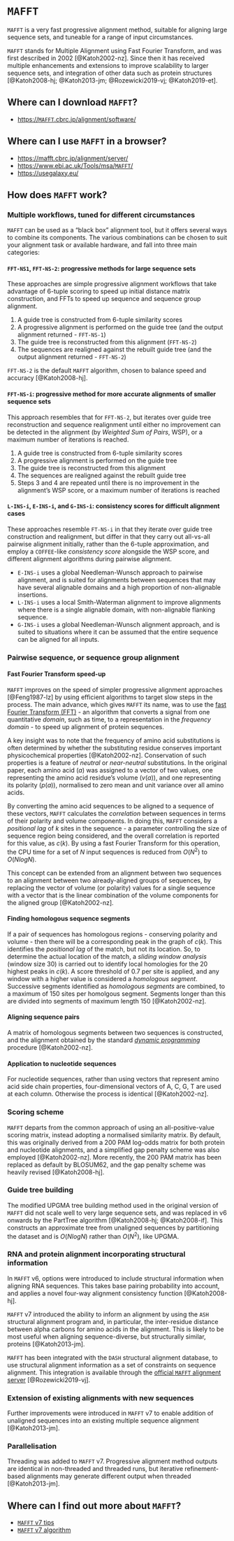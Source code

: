 # `MAFFT` {#sec-MAFFT .unnumbered}

`MAFFT` is a very fast progressive alignment method, suitable for aligning large sequence sets, and tuneable for a range of input circumstances.

`MAFFT` stands for Multiple Alignment using Fast Fourier Transform, and was first described in 2002 [@Katoh2002-nz]. Since then it has received multiple enhancements and extensions to improve scalability to larger sequence sets, and integration of other data such as protein structures [@Katoh2008-hj; @Katoh2013-jm; @Rozewicki2019-vj; @Katoh2019-et].

## Where can I download `MAFFT`?

- [https://`MAFFT`.cbrc.jp/alignment/software/](https://`MAFFT`.cbrc.jp/alignment/software/)

## Where can I use `MAFFT` in a browser?

- [https://mafft.cbrc.jp/alignment/server/](https://mafft.cbrc.jp/alignment/server/)
- [https://www.ebi.ac.uk/Tools/msa/`MAFFT`/](https://www.ebi.ac.uk/Tools/msa/`MAFFT`/)
- [https://usegalaxy.eu/](https://usegalaxy.eu/)

## How does `MAFFT` work?

### Multiple workflows, tuned for different circumstances

`MAFFT` can be used as a "black box" alignment tool, but it offers several ways to combine its components. The various combinations can be chosen to suit your alignment task or available hardware, and fall into three main categories:

#### `FFT-NS1`, `FFT-NS-2`: progressive methods for large sequence sets

These approaches are simple progressive alignment workflows that take advantage of 6-tuple scoring to speed up initial distance matrix construction, and FFTs to speed up sequence and sequence group alignment.

1. A guide tree is constructed from 6-tuple similarity scores
2. A progressive alignment is performed on the guide tree (and the output alignment returned - `FFT-NS-1`)
3. The guide tree is reconstructed from this alignment (`FFT-NS-2`)
4. The sequences are realigned against the rebuilt guide tree (and the output alignment returned - `FFT-NS-2`)

`FFT-NS-2` is the default `MAFFT` algorithm, chosen to balance speed and accuracy [@Katoh2008-hj].

#### `FFT-NS-i`: progressive method for more accurate alignments of smaller sequence sets

This approach resembles that for `FFT-NS-2`, but iterates over guide tree reconstruction and sequence realignment until either no improvement can be detected in the alignment (by _Weighted Sum of Pairs_, WSP), or a maximum number of iterations is reached.

1. A guide tree is constructed from 6-tuple similarity scores
2. A progressive alignment is performed on the guide tree
3. The guide tree is reconstructed from this alignment
4. The sequences are realigned against the rebuilt guide tree
5. Steps 3 and 4 are repeated until there is no improvement in the alignment's WSP score, or a maximum number of iterations is reached

#### `L-INS-i`, `E-INS-i`, and `G-INS-i`: consistency scores for difficult alignment cases

These approaches resemble `FT-NS-i` in that they iterate over guide tree construction and realignment, but differ in that they carry out all-vs-all pairwise alignment initially, rather than the 6-tuple approximation, and employ a `COFFEE`-like _consistency score_ alongside the WSP score, and different alignment algorithms during pairwise alignment.

- `E-INS-i` uses a global Needleman-Wunsch approach to pairwise alignment, and is suited for alignments between sequences that may have several alignable domains and a high proportion of non-alignable insertions.
- `L-INS-i` uses a local Smith-Waterman alignment to improve alignments where there is a single alignable domain, with non-alignable flanking sequence.
- `G-INS-i` uses a global Needleman-Wunsch alignment approach, and is suited to situations where it can be assumed that the entire sequence can be aligned for all inputs.


### Pairwise sequence, or sequence group alignment

#### Fast Fourier Transform speed-up

`MAFFT` improves on the speed of simpler progressive alignment approaches [@Feng1987-lz] by using efficient algorithms to target slow steps in the process. The main advance, which gives `MAFFT` its name, was to use the [fast Fourier Transform (FFT)](https://en.wikipedia.org/wiki/Fast_Fourier_transform) - an algorithm that converts a signal from one quantitative _domain_, such as time, to a representation in the _frequency domain_ - to speed up alignment of protein sequences.

A key insight was to note that the frequency of amino acid substitutions is often determined by whether the substituting residue conserves important physicochemical properties [@Katoh2002-nz]. Conservation of such properties is a feature of _neutral_ or _near-neutral_ substitutions. In the original paper, each amino acid ($a$) was assigned to a vector of two values, one representing the amino acid residue's volume ($v(a)$), and one representing its polarity ($p(a)$), normalised to zero mean and unit variance over all amino acids.

By converting the amino acid sequences to be aligned to a sequence of these vectors, `MAFFT` calculates the _correlation_ between sequences in terms of their polarity and volume components. In doing this, `MAFFT` considers a _positional lag_ of $k$ sites in the sequence - a parameter controlling the size of sequence region being considered, and the overall correlation is reported for this value, as $c(k)$. By using a fast Fourier Transform for this operation, the CPU time for a set of $N$ input sequences is reduced from $O(N^2)$ to $O(N log N)$.

This concept can be extended from an alignment between two sequences to an alignment between two already-aligned groups of sequences, by replacing the vector of volume (or polarity) values for a single sequence with a vector that is the linear combination of the volume components for the aligned group [@Katoh2002-nz].

#### Finding homologous sequence segments

If a pair of sequences has homologous regions - conserving polarity and volume - then there will be a corresponding peak in the graph of $c(k)$. This identifies the _positional lag_ of the match, but not its location. So, to determine the actual location of the match, a _sliding window analysis_ (window size 30) is carried out to identify local homologies for the 20 highest peaks in $c(k)$. A score threshold of 0.7 per site is applied, and any window with a higher value is considered a _homologous segment_. Successive segments identified as _homologous segments_ are combined, to a maximum of 150 sites per homolgous segment. Segments longer than this are divided into segments of maximum length 150 [@Katoh2002-nz].

#### Aligning sequence pairs

A matrix of homologous segments between two sequences is constructed, and the alignment obtained by the standard [_dynamic programming_](https://en.wikipedia.org/wiki/Dynamic_programming) procedure [@Katoh2002-nz].

#### Application to nucleotide sequences

For nucleotide sequences, rather than using vectors that represent amino acid side chain properties, four-dimensional vectors of A, C, G, T are used at each column. Otherwise the process is identical [@Katoh2002-nz].

### Scoring scheme

`MAFFT` departs from the common approach of using an all-positive-value scoring matrix, instead adopting a normalised similarity matrix. By default, this was originally derived from a 200 PAM log-odds matrix for both protein and nucleotide alignments, and a simplified gap penalty scheme was also employed [@Katoh2002-nz]. More recently, the 200 PAM matrix has been replaced as default by BLOSUM62, and the gap penalty scheme was heavily revised [@Katoh2008-hj]. 

### Guide tree building

The modified UPGMA tree building method used in the original version of `MAFFT` did not scale well to very large sequence sets, and was replaced in v6 onwards by the PartTree algorithm [@Katoh2008-hj; @Katoh2008-if]. This constructs an approximate tree from unaligned sequences by partitioning the dataset and is $O(N log N)$ rather than $O(N^2)$, like UPGMA.

### RNA and protein alignment incorporating structural information

In `MAFFT` v6, options were introduced to include structural information when aligning RNA sequences. This takes base pairing probability into account, and applies a novel four-way alignment consistency function [@Katoh2008-hj].

`MAFFT` v7 introduced the ability to inform an alignment by using the `ASH` structural alignment program and, in particular, the inter-residue distance between alpha carbons for amino acids in the alignment. This is likely to be most useful when aligning sequence-diverse, but structurally similar, proteins [@Katoh2013-jm].

`MAFFT` has been integrated with the `DASH` structural alignment database, to use structural alignment information as a set of constraints on sequence alignment. This integration is available through the [official `MAFFT` alignment server](https://mafft.cbrc.jp/alignment/server/) [@Rozewicki2019-vj].

### Extension of existing alignments with new sequences

Further improvements were introduced in `MAFFT` v7 to enable addition of unaligned sequences into an existing multiple sequence alignment [@Katoh2013-jm]. 

### Parallelisation

Threading was added to `MAFFT` v7. Progressive alignment method outputs are identical in non-threaded and threaded runs, but iterative refinement-based alignments may generate different output when threaded [@Katoh2013-jm].

## Where can I find out more about `MAFFT`?

- [`MAFFT` v7 tips](https://mafft.cbrc.jp/alignment/software/tips0.html)
- [`MAFFT` v7 algorithm](https://mafft.cbrc.jp/alignment/software/algorithms/algorithms.html)